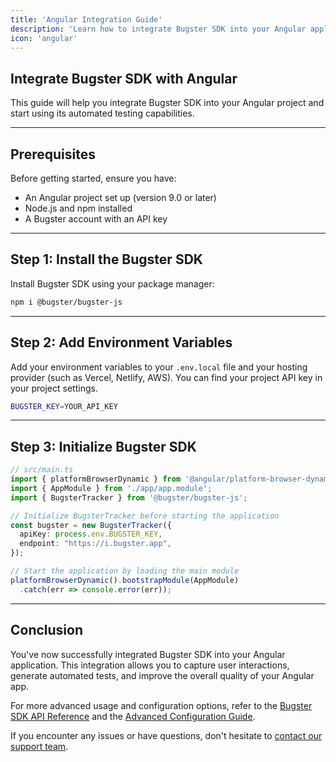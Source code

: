 ```yaml
---
title: 'Angular Integration Guide'
description: 'Learn how to integrate Bugster SDK into your Angular application'
icon: 'angular'
---
```


## Integrate Bugster SDK with Angular

This guide will help you integrate Bugster SDK into your Angular project and start using its automated testing capabilities.

---

## Prerequisites

Before getting started, ensure you have:

- An Angular project set up (version 9.0 or later)
- Node.js and npm installed
- A Bugster account with an API key

---
## Step 1: Install the Bugster SDK

Install Bugster SDK using your package manager:

```bash
npm i @bugster/bugster-js
```

---

## Step 2: Add Environment Variables

Add your environment variables to your `.env.local` file and your hosting provider (such as Vercel, Netlify, AWS). You can find your project API key in your project settings.

```bash
BUGSTER_KEY=YOUR_API_KEY
```

---
## Step 3: Initialize Bugster SDK

```typescript
// src/main.ts
import { platformBrowserDynamic } from '@angular/platform-browser-dynamic';
import { AppModule } from './app/app.module';
import { BugsterTracker } from '@bugster/bugster-js';

// Initialize BugsterTracker before starting the application
const bugster = new BugsterTracker({
  apiKey: process.env.BUGSTER_KEY,
  endpoint: "https://i.bugster.app",
});

// Start the application by loading the main module
platformBrowserDynamic().bootstrapModule(AppModule)
  .catch(err => console.error(err));
```

---

## Conclusion

You've now successfully integrated Bugster SDK into your Angular application. This integration allows you to capture user interactions, generate automated tests, and improve the overall quality of your Angular app.

For more advanced usage and configuration options, refer to the [Bugster SDK API Reference](/api-reference) and the [Advanced Configuration Guide](/advanced-configuration).

If you encounter any issues or have questions, don't hesitate to [contact our support team](https://bugster.app/contact).